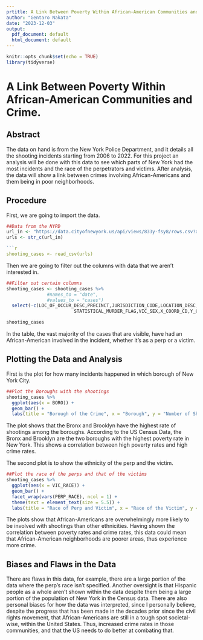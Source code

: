 ---
prtitle: A Link Between Poverty Within African-American Communities and Crime.
author: "Gentaro Nakata"
date: "2023-12-03"
output:
  pdf_document: default
  html_document: default
---

```{r setup, include=FALSE}
knitr::opts_chunk$set(echo = TRUE)
library(tidyverse)
```

# A Link Between Poverty Within African-American Communities and Crime.

## Abstract

The data on hand is from the New York Police Department, and it details all the shooting incidents starting from 2006 to 2022. For this project an analysis will be done with this data to see which parts of New York had the most incidents and the race of the perpetrators and victims. After analysis, the data will show a link between crimes involving African-Americans and them being in poor neighborhoods.

## Procedure

First, we are going to import the data.

```{r get_jhu_data}
##Data from the NYPD
url_in <- "https://data.cityofnewyork.us/api/views/833y-fsy8/rows.csv?accessType=DOWNLOAD"
urls <- str_c(url_in)

```{r import_data, message=FALSE}
shooting_cases <- read_csv(urls)
```

Then we are going to filter out the columns with data that we aren't interested in.

```{r tidy_shooting_data}
##Filter out certain columns
shooting_cases <- shooting_cases %>%
               #names_to = "date",
               #values_to = "cases")
  select(-c(LOC_OF_OCCUR_DESC,PRECINCT,JURISDICTION_CODE,LOCATION_DESC,
                         STATISTICAL_MURDER_FLAG,VIC_SEX,X_COORD_CD,Y_COORD_CD,Latitude,Longitude,Lon_Lat,LOC_CLASSFCTN_DESC,PERP_AGE_GROUP,PERP_SEX,VIC_AGE_GROUP))

shooting_cases
```

In the table, the vast majority of the cases that are visible, have had an African-American involved in the incident, whether it's as a perp or a victim.

## Plotting the Data and Analysis

First is the plot for how many incidents happened in which borough of New York City.

```{r borough}
##Plot the Boroughs with the shootings
shooting_cases %>%
  ggplot(aes(x = BORO)) + 
  geom_bar() + 
  labs(title = "Borough of the Crime", x = "Borough", y = "Number of Shootings")
```

The plot shows that the Bronx and Brooklyn have the highest rate of shootings among the boroughs. According to the US Census Data, the Bronx and Brooklyn are the two boroughs with the highest poverty rate in New York. This shows a correlation between high poverty rates and high crime rates.

The second plot is to show the ethnicity of the perp and the victim.

```{r fig.height=10, fig.width=7.5, race, echo=FALSE}
##Plot the race of the perps and that of the victims
shooting_cases %>%
  ggplot(aes(x = VIC_RACE)) + 
  geom_bar() + 
  facet_wrap(vars(PERP_RACE), ncol = 1) + 
  theme(text = element_text(size = 5.5)) +
  labs(title = "Race of Perp and Victim", x = "Race of the Victim", y = "Number of Victims")
```

The plots show that African-Americans are overwhelmingly more likely to be involved with shootings than other ethnicities. Having shown the correlation between poverty rates and crime rates, this data could mean that African-American neighborhoods are poorer areas, thus experience more crime.

## Biases and Flaws in the Data

There are flaws in this data, for example, there are a large portion of the data where the perp's race isn't specified. Another oversight is that Hispanic people as a whole aren't shown within the data despite them being a large portion of the population of New York in the Census data.
There are also personal biases for how the data was interpreted, since I personally believe, despite the progress that has been made in the decades prior since the civil rights movement, that African-Americans are still in a tough spot societal-wise, within the United States. Thus, increased crime rates in those communities, and that the US needs to do better at combating that.
